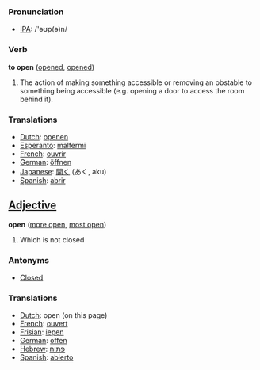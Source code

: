 === Pronunciation ===

*[[w:IPA|IPA]]: /'&#601;&#650;p(&#601;)n/

=== Verb ===

'''to open''' ([[opened]], [[opened]])

# The action of making something accessible or removing an obstable to something being accessible (e.g. opening a door to access the room behind it).

=== Translations ===
*[[Dutch]]: [[openen]]
*[[Esperanto]]: [[malfermi]]
*[[French]]: [[ouvrir]]
*[[German]]: [[öffnen]]
*[[Japanese]]: [[開く]] (あく, aku)
*[[Spanish]]: [[abrir]]

==[[Adjective]]==

'''open''' ([[more open]], [[most open]])

#Which is not closed

===Antonyms===
*[[Closed]]

===Translations===

*[[Dutch]]: open (on this page)
*[[French]]: [[ouvert]]
*[[Frisian]]: [[iepen]]
*[[German]]: [[offen]]
*[[Hebrew]]:  [[פתוח]]
*[[Spanish]]: [[abierto]]